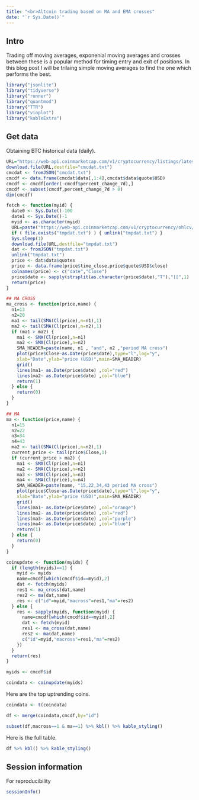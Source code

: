 ```yaml
---
title: "<br>Altcoin trading based on MA and EMA crosses"
date: "`r Sys.Date()`"
---
```


## Intro

Trading off moving averages, exponenial moving averages and crosses between these is a popular method for timing entry and exit of positions.
In this blog post I will be trilaing simple moving averages to find the one which performs the best.

```r

library("jsonlite")
library("tidyverse")
library("runner")
library("quantmod")
library("TTR")
library("vioplot")
library("kableExtra")

```

## Get data

Obtaining BTC historical data (daily).

```r

URL="https://web-api.coinmarketcap.com/v1/cryptocurrency/listings/latest?limit=200"
download.file(URL,destfile="cmcdat.txt")
cmcdat <- fromJSON("cmcdat.txt")
cmcdf <- data.frame(cmcdat$data[,1:4],cmcdat$data$quote$USD)
cmcdf <- cmcdf[order(-cmcdf$percent_change_7d),]
cmcdf <- subset(cmcdf,percent_change_7d > 0)
dim(cmcdf)

```

```r

fetch <- function(myid) {
  date0 <- Sys.Date()-100
  date1 <- Sys.Date()-1
  myid <- as.character(myid)
  URL=paste("https://web-api.coinmarketcap.com/v1/cryptocurrency/ohlcv/historical?id=",myid,"&convert=USD&interval=daily&time_start=",date0,"&time_end=",date1,sep="")
  if ( file.exists("tmpdat.txt") ) { unlink("tmpdat.txt") }
  Sys.sleep(1)
  download.file(URL,destfile="tmpdat.txt")
  dat <- fromJSON("tmpdat.txt")
  unlink("tmpdat.txt")
  price <- dat$data$quotes
  price <- data.frame(price$time_close,price$quote$USD$close)
  colnames(price) <- c("date","Close")
  price$date <- sapply(strsplit(as.character(price$date),"T"),"[[",1)
  return(price)
}

## MA CROSS
ma_cross <- function(price,name) {
  n1=13
  n2=20
  ma1 <- tail(SMA(Cl(price),n=n1),1)
  ma2 <- tail(SMA(Cl(price),n=n2),1)
  if (ma1 > ma2) {
    ma1 <- SMA(Cl(price),n=n1)
    ma2 <- SMA(Cl(price),n=n2)
    SMA_HEADER=paste(name, n1 , "and", n2 ,"period MA cross")
    plot(price$Close~as.Date(price$date),type="l",log="y",
    xlab="Date",ylab="price (USD)",main=SMA_HEADER)
    grid()
    lines(ma1~ as.Date(price$date) ,col="red")
    lines(ma2~ as.Date(price$date) ,col="blue")
    return(1)
  } else {
    return(0)
  }
}

## MA
ma <- function(price,name) {
  n1=15
  n2=22
  n3=34
  n4=43
  ma2 <- tail(SMA(Cl(price),n=n2),1)
  current_price <- tail(price$Close,1)
  if (current_price > ma2) {
    ma1 <- SMA(Cl(price),n=n1)
    ma2 <- SMA(Cl(price),n=n2)
    ma3 <- SMA(Cl(price),n=n3)
    ma4 <- SMA(Cl(price),n=n4)
    SMA_HEADER=paste(name, "15,22,34,43 period MA cross")
    plot(price$Close~as.Date(price$date),type="l",log="y",
    xlab="Date",ylab="price (USD)",main=SMA_HEADER)
    grid()
    lines(ma1~ as.Date(price$date) ,col="orange")
    lines(ma2~ as.Date(price$date) ,col="red")
    lines(ma3~ as.Date(price$date) ,col="purple")
    lines(ma4~ as.Date(price$date) ,col="blue")
    return(1)
  } else {
    return(0)
  }
}

coinupdate <- function(myids) {
  if (length(myids)==1) {
    myid <- myids
    name=cmcdf[which(cmcdf$id==myid),2]
    dat <- fetch(myids)
    res1 <- ma_cross(dat,name)
    res2 <- ma(dat,name)
    res <- c("id"=myid,"macross"=res1,"ma"=res2)
  } else {
    res <- sapply(myids, function(myid) {
      name=cmcdf[which(cmcdf$id==myid),2]
      dat <- fetch(myid)
      res1 <- ma_cross(dat,name)
      res2 <- ma(dat,name)
      c("id"=myid,"macross"=res1,"ma"=res2)
    })
  }
  return(res)
}

```

```r

myids <- cmcdf$id

coindata <- coinupdate(myids)

```

Here are the top uptrending coins.

```r

coindata <- t(coindata)

df <- merge(coindata,cmcdf,by="id")

subset(df,macross==1 & ma==1) %>% kbl() %>% kable_styling()

```

Here is the full table.

```r

df %>% kbl() %>% kable_styling()

```

## Session information

For reproducibility

```r

sessionInfo()

```
